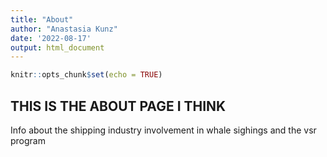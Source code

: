```yaml
---
title: "About"
author: "Anastasia Kunz"
date: '2022-08-17'
output: html_document
---
```


```r
knitr::opts_chunk$set(echo = TRUE)
```

## THIS IS THE ABOUT PAGE I THINK

Info about the shipping industry involvement in whale sighings and the vsr program



